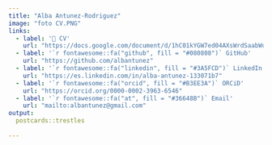 ```yaml
---
title: "Alba Antunez-Rodriguez"
image: "foto CV.PNG"
links:
  - label: '📑 CV'
    url: "https://docs.google.com/document/d/1hC01kYGW7ed04AXsWrdSaabWutE5jVGZDOc967L7sYE/edit?usp=sharing"
  - label: '`r fontawesome::fa("github", fill = "#080808")` GitHub'
    url: "https://github.com/albantunez"
  - label: '`r fontawesome::fa("linkedin", fill = "#3A5FCD")` LinkedIn'
    url: "https://es.linkedin.com/in/alba-antunez-133071b7"
  - label: '`r fontawesome::fa("orcid", fill = "#B3EE3A")` ORCiD'
    url: "https://orcid.org/0000-0002-3963-6546"
  - label: '`r fontawesome::fa("at", fill = "#36648B")` Email'
    url: "mailto:albantunez@gmail.com"
output:
  postcards::trestles
  
---
```

